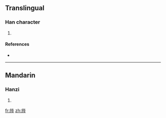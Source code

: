 ==Translingual==

===Han character===
{{Han char|rn=70|rad=方|as=07|sn=11|four=0823<sub>7</sub>|canj=卜尸人人戈 (YSOOI)}}

# {{defn|Han|sort=方07}}

====References====
* {{Han ref|kx=0484.010|dkj=13659|dj=0846.010|hdz=32181.020|uh=65CD|ud=26061|bh=D5A8|bd=54696}}

----

==Mandarin==

===Hanzi===
{{cmn-hanzi|pin=[[jīng]] ([[jing1]])|wg=ching<sup>1</sup>}}

# {{defn|Mandarin|sort=方07}}

[[fr:旍]]
[[zh:旍]]